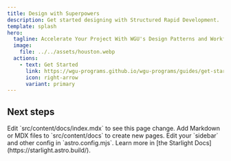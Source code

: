 ```yaml
---
title: Design with Superpowers
description: Get started designing with Structured Rapid Development.
template: splash
hero:
  tagline: Accelerate Your Project With WGU's Design Patterns and Workflows
  image:
    file: ../../assets/houston.webp
  actions:
    - text: Get Started
      link: https://wgu-programs.github.io/wgu-programs/guides/get-started/
      icon: right-arrow
      variant: primary
---
```



## Next steps

<CardGrid stagger>
	<Card title="Component Specifications" icon="pencil">
		Edit `src/content/docs/index.mdx` to see this page change.
	</Card>
	<Card title="Design Patterns" icon="add-document">
		Add Markdown or MDX files to `src/content/docs` to create new pages.
	</Card>
	<Card title="Configure your site" icon="setting">
		Edit your `sidebar` and other config in `astro.config.mjs`.
	</Card>
	<Card title="Read the docs" icon="open-book">
		Learn more in [the Starlight Docs](https://starlight.astro.build/).
	</Card>
</CardGrid>
